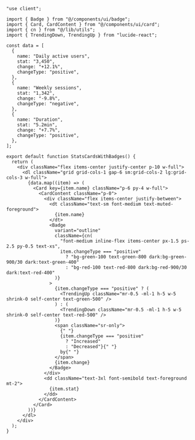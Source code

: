 ````tsx
"use client";

import { Badge } from "@/components/ui/badge";
import { Card, CardContent } from "@/components/ui/card";
import { cn } from "@/lib/utils";
import { TrendingDown, TrendingUp } from "lucide-react";

const data = [
  {
    name: "Daily active users",
    stat: "3,450",
    change: "+12.1%",
    changeType: "positive",
  },
  {
    name: "Weekly sessions",
    stat: "1,342",
    change: "-9.8%",
    changeType: "negative",
  },
  {
    name: "Duration",
    stat: "5.2min",
    change: "+7.7%",
    changeType: "positive",
  },
];

export default function StatsCardsWithBadges() {
  return (
    <div className="flex items-center justify-center p-10 w-full">
      <dl className="grid grid-cols-1 gap-6 sm:grid-cols-2 lg:grid-cols-3 w-full">
        {data.map((item) => (
          <Card key={item.name} className="p-6 py-4 w-full">
            <CardContent className="p-0">
              <div className="flex items-center justify-between">
                <dt className="text-sm font-medium text-muted-foreground">
                  {item.name}
                </dt>
                <Badge
                  variant="outline"
                  className={cn(
                    "font-medium inline-flex items-center px-1.5 ps-2.5 py-0.5 text-xs",
                    item.changeType === "positive"
                      ? "bg-green-100 text-green-800 dark:bg-green-900/30 dark:text-green-400"
                      : "bg-red-100 text-red-800 dark:bg-red-900/30 dark:text-red-400"
                  )}
                >
                  {item.changeType === "positive" ? (
                    <TrendingUp className="mr-0.5 -ml-1 h-5 w-5 shrink-0 self-center text-green-500" />
                  ) : (
                    <TrendingDown className="mr-0.5 -ml-1 h-5 w-5 shrink-0 self-center text-red-500" />
                  )}
                  <span className="sr-only">
                    {" "}
                    {item.changeType === "positive"
                      ? "Increased"
                      : "Decreased"}{" "}
                    by{" "}
                  </span>
                  {item.change}
                </Badge>
              </div>
              <dd className="text-3xl font-semibold text-foreground mt-2">
                {item.stat}
              </dd>
            </CardContent>
          </Card>
        ))}
      </dl>
    </div>
  );
}
````
